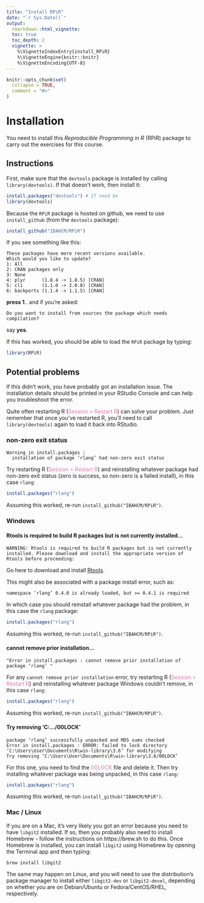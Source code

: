 ```yaml
---
title: "Install RPiR"
date: "`r Sys.Date()`"
output:
  rmarkdown::html_vignette:
  toc: true
  toc_depth: 2
  vignette: >
    %\VignetteIndexEntry{install_RPiR}
    %\VignetteEngine{knitr::knitr}
    %\VignetteEncoding{UTF-8}
---
```


```r
knitr::opts_chunk$set(
  collapse = TRUE,
  comment = "#>"
)
```

# Installation

You need to install this *Reproducible Programming in R* (RPiR) package to carry
out the exercises for this course.

## Instructions

First, make sure that the `devtools` package is installed by
calling `library(devtools)`. If that doesn't work, then install it:

```r
install.packages("devtools") # If need be
library(devtools)
```

Because the `RPiR` package is hosted on github, we need to use `install_github`
(from the `devtools` package):

```r
install_github("IBAHCM/RPiR")
```

If you see something like this:

```
These packages have more recent versions available.
Which would you like to update?
1: All                              
2: CRAN packages only               
3: None                             
4: plyr      (1.8.4 -> 1.8.5) [CRAN]
5: cli       (1.1.0 -> 2.0.0) [CRAN]
6: backports (1.1.4 -> 1.1.5) [CRAN]
```

**press 1**.. and if you're asked:

```
Do you want to install from sources the package which needs compilation?
```

say **yes**.

If this has worked, you should be able to load the `RPiR` package by typing:

```r
library(RPiR)
```

## Potential problems

If this didn't work, you have probably got an installation issue. The 
installation details should be printed in your RStudio Console and can help 
you troubleshoot the error. 

Quite often restarting R 
(<span style="color: #de77ae;">Session > Restart R</span>) can solve your 
problem. Just remember that once you've restarted R, you'll need to call 
`library(devtools)` again to load it back into RStudio.

### non-zero exit status

```
Warning in install.packages :
  installation of package ‘rlang’ had non-zero exit status
```

Try restarting R (<span style="color: #de77ae;">Session > Restart R</span>) and
reinstalling whatever package had non-zero exit status (zero is success, so 
non-zero is a failed install), in this case `rlang`:

```r
install.packages("rlang")
```

Assuming this worked, re-run `install_github("IBAHCM/RPiR")`.

### Windows

#### Rtools is required to build R packages but is not currently installed...

```
WARNING: Rtools is required to build R packages but is not currently installed. Please download and install the appropriate version of Rtools before proceeding:
```

Go here to download and install 
[Rtools](https://cran.r-project.org/bin/windows/Rtools/). 

This might also be associated with a package install error, such as:

```
namespace ‘rlang’ 0.4.0 is already loaded, but >= 0.4.1 is required
```

In which case you should reinstall whatever package had the problem,
in this case the `rlang` package:

```r
install.packages("rlang")
```

Assuming this worked, re-run `install_github("IBAHCM/RPiR")`.

#### cannot remove prior installation...

```
"Error in install.packages : cannot remove prior installation of package ‘rlang’ "
```

For any `cannot remove prior installation` error, try restarting R 
(<span style="color: #de77ae;">Session > Restart R</span>) and
reinstalling whatever package Windows couldn't remove, in this case `rlang`:

```r
install.packages("rlang")
```

Assuming this worked, re-run `install_github("IBAHCM/RPiR")`.

#### Try removing ‘C:\.../00LOCK’

```
package ‘rlang’ successfully unpacked and MD5 sums checked
Error in install.packages : ERROR: failed to lock directory ‘C:\Users\User\Documents\R\win-library\3.6’ for modifying
Try removing ‘C:\Users\User\Documents\R\win-library\3.6/00LOCK’
```

For this one, you need to find the <span style="color: #de77ae;">00LOCK</span> 
file and delete it. Then try installing whatever package  was being unpacked, 
in this case `rlang`:

```r
install.packages("rlang")
```

Assuming this worked, re-run `install_github("IBAHCM/RPiR")`.

### Mac / Linux

If you are on a Mac, it's very
likely you got an error because you need to have `libgit2` installed. If so,
then you probably also need to install Homebrew - follow the instructions on
https://brew.sh to do this. Once Homebrew is installed, you can
install `libgit2` using Homebrew by opening the Terminal app and then typing:

```
brew install libgit2
```

The same may happen on Linux, and you will need to use the distribution's
package manager to install either `libgit2-dev` or `libgit2-devel`, depending
on whether you are on Debian/Ubuntu or Fedora/CentOS/RHEL, respectively.
